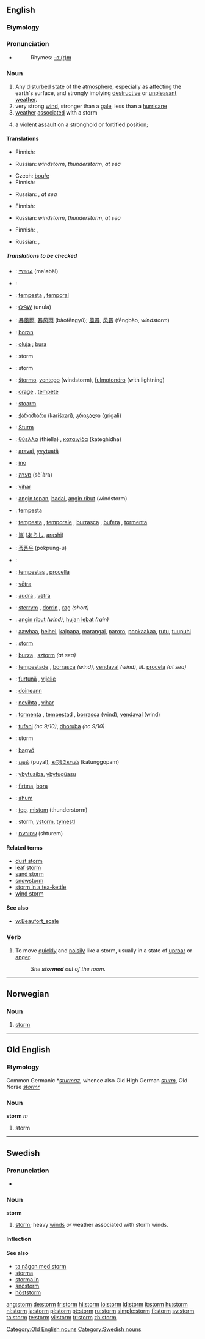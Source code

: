 ==English==

===Etymology===
{{OE.}}

===Pronunciation===
*{{audio|en-us-storm.ogg|Audio (US)}}
*:Rhymes: [[Rhymes:English:-ɔː(r)m|-ɔː(r)m]]

===Noun===
{{wikipedia}}
{{en-noun}}

# Any [[disturbed]] [[state]] of the [[atmosphere]], especially as affecting the earth's surface, and strongly implying [[destructive]] or [[unpleasant]] [[weather]].
# very strong [[wind]], stronger than a [[gale]], less than a [[hurricane]]
# [[weather]] [[associate]]d with a storm
# {{military}} a violent [[assault]] on a stronghold or fortified position;

====Translations====
{{trans-top|disturbed state of the atmosphere}}
*Finnish: {{t|fi|myrsky}}
{{trans-mid}}
*Russian: {{t|ru|буря|f|tr=búr'a}} ''windstorm'', {{t|ru|гроза|f|tr=grozá}} ''thunderstorm'', {{t|ru|шторм|m|tr=štorm}} ''at sea''
{{trans-bottom}}

{{trans-top|very strong wind}}
* Czech: [[bouře]] {{f}}
*Finnish: {{t|fi|myrskytuuli}}
{{trans-mid}}
*Russian: {{t|ru|буря|f|tr=búr'a}}, {{t|ru|шторм|m|tr=štorm}} ''at sea''
{{trans-bottom}}

{{trans-top|weather associated with a storm}}
*Finnish: {{t|fi|myrsky}}
{{trans-mid}}
*Russian: {{t|ru|буря|f|tr=búr'a}} ''windstorm'', {{t|ru|гроза|f|tr=grozá}} ''thunderstorm'', {{t|ru|шторм|m|tr=štorm}} ''at sea''
{{trans-bottom}}

{{trans-top|a violent assault on a stronghold}}
*Finnish: {{t|fi|tulimyrsky}}, {{t|fi|keskitys}}
{{trans-mid}}
*Russian: {{t|ru|штурм|m|tr=šturm}}, {{t|ru|приступ|m|tr=prístup}} 
{{trans-bottom}}

=====Translations to be checked=====
{{checktrans-top}}

*{{ttbc|Amharic}}: [[ማዕበል]] (ma'əbäl)
*{{ttbc|Arabic}}: {{ARchar|[[اعصار]]}} {{IPAchar|(’iaʕʂār)}} {{m}}
*{{ttbc|Catalan}}: [[tempesta]] {{f}}, [[temporal]] {{m}}
*{{ttbc|Cherokee}}: [[ᎤᏄᎳ]] (unula)
*{{ttbc|Chinese}}: [[暴風雨]], [[暴风雨]] (bàofēngyǔ); [[風暴]], [[风暴]] (fēngbào, ''windstorm'')
*{{ttbc|Crimean Tatar}}: [[boran]]
*{{ttbc|Croatian}}: [[oluja]] {{f}}; [[bura]] {{f}}
*{{ttbc|Danish}}: storm {{c}}
*{{ttbc|Dutch}}: storm {{m}}
*{{ttbc|Esperanto}}: [[ŝtormo]], [[ventego]] (windstorm), [[fulmotondro]] (with lightning)
*{{ttbc|French}}: [[orage]] {{m}}, [[tempête]] {{f}}
*{{ttbc|Frisian}}: [[stoarm]] {{m}}
*{{ttbc|Georgian}}: [[ქარიშხარი]] (karišxari), [[გრიგალი]] (grigali)
*{{ttbc|German}}: [[Sturm]] {{m}}
*{{ttbc|Greek}}: [[θύελλα]] (thíella) {{f}}, [[καταιγίδα]] (kateghídha) {{f}}
*{{ttbc|Guarani}}: [[aravai]], [[yvytuatã]]
*{{ttbc|Hawaiian}}: [[ino]]
*{{ttbc|Hebrew}}: [[סערה]] (sè`àra) {{f}}
*{{ttbc|Hungarian}}: [[vihar]]
*{{ttbc|Indonesian}}: [[angin topan]], [[badai]], [[angin ribut]] (windstorm)
*{{ttbc|Interlingua}}: [[tempesta]]
*{{ttbc|Italian}}: [[tempesta]] {{f}},  [[temporale]] {{m}}, [[burrasca]] {{f}}, [[bufera]] {{f}}, [[tormenta]] {{f}}
*{{ttbc|Japanese}}: [[嵐]] ([[あらし]], [[arashi]])
*{{ttbc|Korean}}: [[폭풍우]] (pokpung-u)
*{{ttbc|Kurdish}}: {{KUchar|[[ره‌شه‌با]]}} {{g|Kurdish}}
{{trans-mid}}
*{{ttbc|Latin}}: [[tempestas]] {{f}}, [[procella]] {{f}}
*{{ttbc|Latvian}}: [[vētra]] {{f}}
*{{ttbc|Lithuanian}}: [[audra]] {{f}}, [[vėtra]] {{f}}
*{{ttbc|Manx}}: [[sterrym]] {{m}}, [[dorrin]] {{m}}, [[rag]] {{m}} ''(short)''
*{{ttbc|Malay}}: [[angin ribut]] ''(wind)'', [[hujan lebat]] ''(rain)''
*{{ttbc|Maori}}: [[aawhaa]], [[heihei]], [[kaipapa]], [[marangai]], [[paroro]], [[pookaakaa]], [[rutu]], [[tuupuhi]]
*{{ttbc|Norwegian}}: [[#Norwegian|storm]] {{m}}
*{{ttbc|Polish}}: [[burza]] {{f}}, [[sztorm]] {{m}} ''(at sea)''
*{{ttbc|Portuguese}}: [[tempestade]] {{f}}, [[borrasca]] {{f}} ''(wind)'', [[vendaval]] {{m}} ''(wind)'', ''lit.'' [[procela]] {{f}} ''(at sea)''
*{{ttbc|Romanian}}: [[furtună]] {{f}}, [[vijelie]]
*{{ttbc|Scottish Gaelic}}: [[doineann]] {{f}}
*{{ttbc|Slovene}}: [[nevihta]] {{f}}, [[vihar]] {{m}}
*{{ttbc|Spanish}}: [[tormenta]] {{f}}, [[tempestad]] {{f}}, [[borrasca]] {{f}} (wind), [[vendaval]] {{m}} (wind)
*{{ttbc|Swahili}}: [[tufani]] ''(nc 9/10)'', [[dhoruba]] ''(nc 9/10)''
*{{ttbc|Swedish}}: storm {{c}}
*{{ttbc|Tagalog}}: [[bagyó]]
*{{ttbc|Tamil}}: [[புயல்]] (puyal), [[கடு௩்கோபம்]] (katunggōpam)
*{{ttbc|Tupinambá}}: [[ybytuaíba]], [[ybytugûasu]]
*{{ttbc|Turkish}}: [[fırtına]], [[bora]]
*{{ttbc|Twi}}: [[ahum]]
*{{ttbc|Volapük}}: [[tep]], [[mistom]] (thunderstorm)
*{{ttbc|Welsh}}: storm, [[ystorm]], [[tymestl]] {{g|Welsh}}
*{{ttbc|Yiddish}}: [[שטורעם]] (shturem) {{m}}
{{trans-bottom}}

====Related terms====
*[[dust storm]]
*[[leaf storm]]
*[[sand storm]]
*[[snowstorm]]
*[[storm in a tea-kettle]]
*[[wind storm]]

====See also====
*[[w:Beaufort_scale]]

===Verb===
{{en-verb}}

# To move [[quickly]] and [[noisily]] like a storm, usually in a state of [[uproar]] or [[anger]].
#:''She '''stormed''' out of the room.''

----

==Norwegian==

===Noun===
{{no-noun-m1|storm}}

# [[#English|storm]]

----

==Old English==

===Etymology===
Common Germanic *''[[sturmaz]]'', whence also Old High German ''[[sturm]]'', Old Norse ''[[stormr]]''

===Noun===
'''storm''' ''m''

# storm

[[Category:Old English nouns]]

----

==Swedish==

===Pronunciation===
*{{audio|Sv-storm.ogg|audio}}

===Noun===
'''storm'''

# [[#English|storm]]; heavy [[winds]] ''or'' weather associated with storm winds.

====Inflection====
{{sv-noun|gender=Common|storm|stormen|stormar|stormarna|storms|stormens|stormars|stormarnas}}

====See also====
*[[ta någon med storm]]
*[[storma]]
*[[storma in]]
*[[snöstorm]]
*[[höststorm]]

[[Category:Swedish nouns]]

[[ang:storm]]
[[de:storm]]
[[fr:storm]]
[[hi:storm]]
[[io:storm]]
[[id:storm]]
[[it:storm]]
[[hu:storm]]
[[nl:storm]]
[[ja:storm]]
[[pl:storm]]
[[pt:storm]]
[[ru:storm]]
[[simple:storm]]
[[fi:storm]]
[[sv:storm]]
[[ta:storm]]
[[te:storm]]
[[vi:storm]]
[[tr:storm]]
[[zh:storm]]